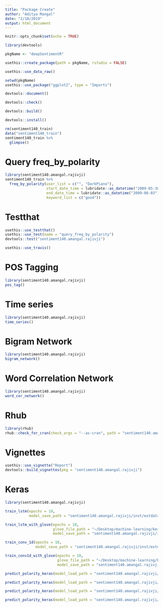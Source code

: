 ```yaml
---
title: "Package Create"
author: "Aditya Mangal"
date: "2/18/2019"
output: html_document
---
```


```r
knitr::opts_chunk$set(echo = TRUE)
```

```r
library(devtools)
```

```r
pkgName <- "deepSentimentR"
```
```r
usethis::create_package(path = pkgName, rstudio = FALSE)
```
```r
usethis::use_data_raw()
```
```r
setwd(pkgName)
usethis::use_package("ggplot2", type = "Imports")
```

```r
devtools::document()
```

```r
devtools::check()
```

```r
devtools::build()
```

```r
devtools::install()
```

```r
rm(sentiment140_train)
data("sentiment140_train")
sentiment140_train %>% 
  glimpse()
```

# Query freq_by_polarity


```r
library(sentiment140.amangal.rajivji)
sentiment140_train %>% 
  freq_by_polarity(user_list = c("", "DarkPiano"), 
                   start_date_time = lubridate::as_datetime("2009-05-30"),
                   end_date_time = lubridate::as_datetime("2009-06-03"),
                   keyword_list = c("good"))
```

# Testthat

```r
usethis::use_testthat()
usethis::use_test(name = "query_freq_by_polarity")
devtools::test("sentiment140.amangal.rajivji")
```

```r
usethis::use_travis()
```

# POS Tagging

```r
library(sentiment140.amangal.rajivji)
pos_tag()
```

# Time series

```r
library(sentiment140.amangal.rajivji)
time_series()
```

# Bigram Network

```r
library(sentiment140.amangal.rajivji)
bigram_network()
```

# Word Correlation Network

```r
library(sentiment140.amangal.rajivji)
word_cor_network()
```

# Rhub

```r
library(rhub)
rhub::check_for_cran(check_args = "--as-cran", path = "sentiment140.amangal.rajivji")
```

# Vignettes

```r
usethis::use_vignette("Report")
devtools::build_vignettes(pkg = "sentiment140.amangal.rajivji")
```


# Keras

```r
library(sentiment140.amangal.rajivji)

train_lstm(epochs = 10,
           model_save_path = "sentiment140.amangal.rajivji/inst/extdata/train_no_glove_lstm.rds")
```
```r
train_lstm_with_glove(epochs = 10,
                      glove_file_path = "~/Desktop/machine-learning/keras/glove.6B/glove.6B.100d.txt",
                      model_save_path = "sentiment140.amangal.rajivji/inst/extdata/train_glove_lstm.rds")
```

```r
train_conv_1d(epochs = 10,
              model_save_path = "sentiment140.amangal.rajivji/inst/extdata/train_no_glove_conv_1d.rds")
```

```r
train_conv1d_with_glove(epochs = 10,
                        glove_file_path = "~/Desktop/machine-learning/keras/glove.6B/glove.6B.100d.txt",
                        model_save_path = "sentiment140.amangal.rajivji/inst/extdata/train_glove_conv_1d.rds")
```

```r
predict_polarity_keras(model_load_path = "sentiment140.amangal.rajivji/inst/extdata/train_no_glove_lstm.rds")
```


```r
predict_polarity_keras(model_load_path = "sentiment140.amangal.rajivji/inst/extdata/train_glove_lstm.rds")
```

```r
predict_polarity_keras(model_load_path = "sentiment140.amangal.rajivji/inst/extdata/train_no_glove_conv_1d.rds")
```

```r
predict_polarity_keras(model_load_path = "sentiment140.amangal.rajivji/inst/extdata/train_glove_conv_1d.rds")
```



